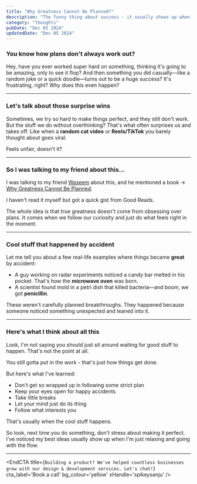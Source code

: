 ```yaml
---
title: "Why Greatness Cannot Be Planned?"
description: "The funny thing about success - it usually shows up when you least expect it. Let's talk about why." 
category: "thoughts"
pubDate: "Dec 05 2024"
updatedDate: "Dec 05 2024"
---
```


### You know how plans don't always work out?

Hey, have you ever worked super hard on something, thinking it's going to be amazing, only to see it flop? And then something you did casually—like a random joke or a quick doodle—turns out to be a huge success? It's frustrating, right? Why does this even happen?

---

### Let's talk about those surprise wins

Sometimes, we try so hard to make things perfect, and they still don't work. But the stuff we do without overthinking? That's what often surprises us and takes off. Like when a **random cat video** or **Reels/TikTok** you barely thought about goes viral.  

Feels unfair, doesn't it?

---

### So I was talking to my friend about this...

I was talking to my friend [Waseem](https://x.com/iamwaseem99) about this, and he mentioned a book → [Why Greatness Cannot Be Planned](https://www.amazon.in/Why-Greatness-Cannot-Planned-Objective/dp/3319155237). 

I haven't read it myself but got a quick gist from Good Reads. 

The whole idea is that true greatness doesn't come from obsessing over plans. It comes when we follow our curiosity and just do what feels right in the moment.

---

### Cool stuff that happened by accident

Let me tell you about a few real-life examples where things became **great** by accident:  

- A guy working on radar experiments noticed a candy bar melted in his pocket. That's how the **microwave oven** was born.  
- A scientist found mold in a petri dish that killed bacteria—and boom, we got **penicillin**.  

These weren't carefully planned breakthroughs. They happened because someone noticed something unexpected and leaned into it.

---

### Here's what I think about all this

Look, I'm not saying you should just sit around waiting for good stuff to happen. That's not the point at all.

You still gotta put in the work - that's just how things get done. 

But here's what I've learned:

- Don't get so wrapped up in following some strict plan
- Keep your eyes open for happy accidents
- Take little breaks
- Let your mind just do its thing 
- Follow what interests you

That's usually when the cool stuff happens.

So look, next time you do something, don't stress about making it perfect. I've noticed my best ideas usually show up when I'm just relaxing and going with the flow.

---


<EndCTA
	title={`Building a product? We've helped countless businesses grow with our design & development services. Let's chat!`}
	cta_label='Book a call'
	bg_colour='yellow'
	xHandle='spikeysanju'
/>

